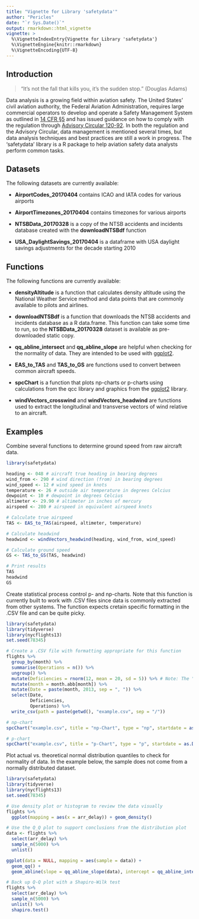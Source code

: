 ```yaml
---
title: "Vignette for Library 'safetydata'"
author: "Pericles"
date: "`r Sys.Date()`"
output: rmarkdown::html_vignette
vignette: >
  %\VignetteIndexEntry{Vignette for Library 'safetydata'}
  %\VignetteEngine{knitr::rmarkdown}
  %\VignetteEncoding{UTF-8}
---
```


## Introduction

> "It's not the fall that kills you, it's the sudden stop."
(Douglas Adams)

Data analysis is a growing field within aviation safety. The United States' civil aviation authority, the Federal Aviation Administration,
requires large commercial operators to develop and operate a Safety Management System as outlined in [14 CFR §5](https://www.ecfr.gov/cgi-bin/text-idx?SID=31a1ff34c5fb23bfab62b105fa038ceb&mc=true&node=pt14.1.5&rgn=div5) and has issued guidance
on how to comply with the regulation through [Advisory Circular 120-92](https://www.faa.gov/regulations_policies/advisory_circulars/index.cfm/go/document.information/documentID/1026670).
In both the regulation and the Advisory Circular, data management is mentioned several times, but data analysis techniques and best
practices are still a work in progress. The 'safetydata' library is a R package to help aviation safety data analysts perform common tasks.

## Datasets

The following datasets are currently available:

- **AirportCodes_20170404** contains ICAO and IATA codes for various airports

- **AirportTimezones_20170404** contains timezones for various airports

- **NTSBData_20170328** is a copy of the NTSB accidents and incidents database created with the **downloadNTSBdf** function

- **USA_DaylightSavings_20170404** is a dataframe with USA daylight savings adjustments for the decade starting 2010

## Functions

The following functions are currently available:

- **densityAltitude** is a function that calculates density altitude using the National Weather Service method and data points
that are commonly available to pilots and airlines.

- **downloadNTSBdf** is a function that downloads the NTSB accidents and incidents database as a R data.frame. This function
can take some time to run, so the **NTSBData_20170328** dataset is available as pre-downloaded static copy.

- **qq_abline_intersect** and **qq_abline_slope** are helpful when checking for the normality of data. They are intended to
be used with [ggplot2](http://ggplot2.tidyverse.org/).

- **EAS_to_TAS** and **TAS_to_GS** are functions used to convert between common aircraft speeds.

- **spcChart** is a function that plots np-charts or p-charts using calculations from the qcc library and graphics from
the [ggplot2](http://ggplot2.tidyverse.org/) library.

- **windVectors_crosswind** and **windVectors_headwind** are functions used to extract the longitudinal and transverse vectors
of wind relative to an aircraft.

## Examples

Combine several functions to determine ground speed from raw aircraft data.

```r
library(safetydata)

heading <- 048 # aircraft true heading in bearing degrees
wind_from <- 290 # wind direction (from) in bearing degrees
wind_speed <- 12 # wind speed in knots
temperature <- 26 # outside air temperature in degrees Celcius
dewpoint <- 10 # dewpoint in degrees Celcius
altimeter <- 29.90 # altimeter in inches of mercury
airspeed <- 280 # airspeed in equivalent airspeed knots

# Calculate true airspeed
TAS <- EAS_to_TAS(airspeed, altimeter, temperature)

# Calculate headwind
headwind <- windVectors_headwind(heading, wind_from, wind_speed)

# Calculate ground speed
GS <- TAS_to_GS(TAS, headwind)

# Print results
TAS
headwind
GS

```

Create statistical process control p- and np-charts. Note that this function is currently built to work with .CSV files since
data is commonly extracted from other systems. The function expects cretain specific formatting in the .CSV file and
can be quite picky.

```r
library(safetydata)
library(tidyverse)
library(nycflights13)
set.seed(78345)

# Create a .CSV file with formatting appropriate for this function
flights %>%
  group_by(month) %>%
  summarise(Operations = n()) %>%
  ungroup() %>%
  mutate(Deficiencies = rnorm(12, mean = 20, sd = 5)) %>% # Note: The "deficiencies" for this are pseudo-randomly created
  mutate(month = month.abb[month]) %>%
  mutate(Date = paste(month, 2013, sep = ", ")) %>%
  select(Date,
         Deficiencies,
         Operations) %>%
  write_csv(path = paste(getwd(), "example.csv", sep = "/"))

# np-chart
spcChart("example.csv", title = "np-Chart", type = "np", startdate = as.Date("2013-01-01"), enddate = as.Date("2013-12-31"))

# p-chart
spcChart("example.csv", title = "p-Chart", type = "p", startdate = as.Date("2013-01-01"), enddate = as.Date("2013-12-31"))
```

Plot actual vs. theoretical normal distribution quantiles to check for normality of data. In the example below, the sample does not come from a normally distributed dataset.

```r
library(safetydata)
library(tidyverse)
library(nycflights13)
set.seed(78345)

# Use density plot or histogram to review the data visually
flights %>%
  ggplot(mapping = aes(x = arr_delay)) + geom_density()

# Use the Q_Q plot to support conclusions from the distribution plot
data <- flights %>%
  select(arr_delay) %>%
  sample_n(5000) %>%
  unlist()

ggplot(data = NULL, mapping = aes(sample = data)) + 
  geom_qq() + 
  geom_abline(slope = qq_abline_slope(data), intercept = qq_abline_intersect(data))

# Back up Q-Q plot with a Shapiro-Wilk test
flights %>%
  select(arr_delay) %>%
  sample_n(5000) %>%
  unlist() %>%
  shapiro.test()
```
